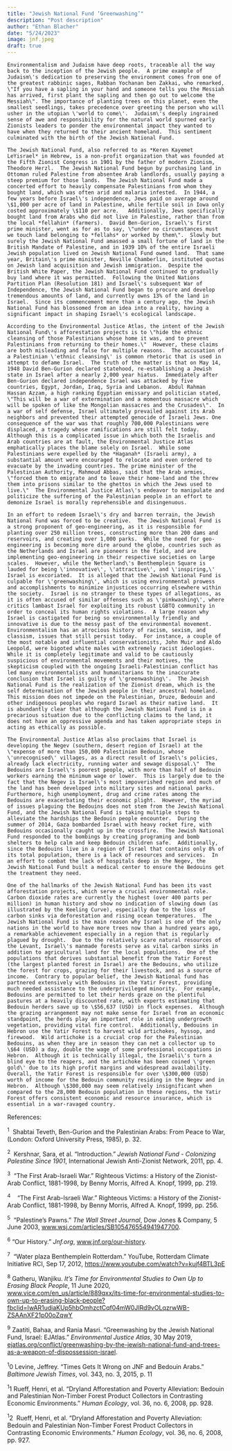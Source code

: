 ```yaml
---
title: "Jewish National Fund ‘Greenwashing’"
description: "Post description"
author: "Ethan Blacher"
date: "5/24/2023"
image: jnf.jpeg
draft: true
---
```


```         
Environmentalism and Judaism have deep roots, traceable all the way back to the inception of the Jewish people.  A prime example of Judaism\'s dedication to preserving the environment comes from one of the greatest rabbinic sages, Rabban Yochanan ben Zakkai, who remarked, \"If you have a sapling in your hand and someone tells you the Messiah has arrived, first plant the sapling and then go out to welcome the Messiah\". The importance of planting trees on this planet, even the smallest seedlings, takes precedence over greeting the person who will usher in the utopian \'world to come\'.  Judaism\'s deeply ingrained sense of awe and responsibility for the natural world spurned early Zionists leaders to ponder the environmental impact they wanted to have when they returned to their ancient homeland.  This sentiment culminated with the birth of the Jewish National Fund.   

The Jewish National Fund, also referred to as *Keren Kayemet LeYisrael* in Hebrew, is a non-profit organization that was founded at the Fifth Zionist Congress in 1901 by the father of modern Zionism, Theodore Herzl.  The Jewish National Fund begun by purchasing land in Ottoman ruled Palestine from absentee Arab landlords, usually paying a steep premium for those lands.  The Jewish National Fund made a concerted effort to heavily compensate Palestinians from whom they bought land, which was often arid and malaria infested.  In 1944, a few years before Israel\'s independence, Jews paid on average around \$1,000 per acre of land in Palestine, while fertile soil in Iowa only costed approximately \$110 per acre.   Additionally, Jews specifically bought land from Arabs who did not live in Palestine, rather than from the local *fellahin* (farmers).  David Ben-Gurion, Israel\'s first prime minister, went as for as to say, \"under no circumstances must we touch land belonging to *fellahs* or worked by them\".  Slowly but surely the Jewish National Fund amassed a small fortune of land in the British Mandate of Palestine, and in 1939 10% of the entire Israeli Jewish population lived on Jewish National Fund owned land.  That same year, Britain\'s prime minister, Neville Chamberlin, instituted quotas on Jewish land acquisition and Jewish immigration.  Despite the British White Paper, the Jewish National Fund continued to gradually buy land where it was permitted.  Following the United Nations Partition Plan (Resolution 181) and Israel\'s subsequent War of Independence, the Jewish National Fund began to procure and develop tremendous amounts of land, and currently owns 13% of the land in Israel.  Since its commencement more than a century ago, the Jewish National Fund has blossomed from an idea into a reality, having a significant impact in shaping Israel\'s ecological landscape.

According to the Environmental Justice Atlas, the intent of the Jewish National Fund\'s afforestation projects is to \"hide the ethnic cleansing of those Palestinians whose home it was, and to prevent Palestinians from returning to their homes.\"  However, these claims are both misleading and false for multiple reasons.  The accusation of a Palestinian \'ethnic cleansing\' is common rhetoric that is used in attempt to defame Israel.  The truth of the matter is that on May 14, 1948 David Ben-Gurion declared statehood, re-establishing a Jewish state in Israel after a nearly 2,000 year hiatus.  Immediately after Ben-Gurion declared independence Israel was attacked by five countries, Egypt, Jordan, Iraq, Syria and Lebanon.  Abdul Rahman Hassan Azzam, a high ranking Egyptian emissary and politician stated, \"This will be a war of extermination and a momentous massacre which will be spoken of like the Mongolian massacres and the Crusades\".  In a war of self defense, Israel ultimately prevailed against its Arab neighbors and prevented their attempted genocide of Israeli Jews. One consequence of the war was that roughly 700,000 Palestinians were displaced, a tragedy whose ramifications are still felt today.  Although this is a complicated issue in which both the Israelis and Arab countries are at fault, the Environmental Justice Atlas emphatically places the blame solely on Israel.  While some Palestinians were expelled by the *Haganah* (Israeli army), a substantial amount were encouraged to relocate and even ordered to evacuate by the invading countries. The prime minister of the Palestinian Authority, Mahmoud Abbas, said that the Arab armies, \"forced them to emigrate and to leave their home-land and the threw them into prisons similar to the ghettos in which the Jews used to live.\"  The Environmental Justice Atlas\'s endeavor to manipulate and politicize the suffering of the Palestinian people in an effort to demonize Israel is morally reprehensible and disingenuous.  

In an effort to redeem Israel\'s dry and barren terrain, the Jewish National Fund was forced to be creative.  The Jewish National Fund is a strong proponent of geo-engineering, as it is responsible for planting over 250 million trees, constructing more than 200 dams and reservoirs, and creating over 1,000 parks.  While the need for geo-engineering is becoming more dire around the globe, countries such as the Netherlands and Israel are pioneers in the field, and are implementing geo-engineering in their respective societies on large scales.  However, while the Netherland\'s Benthemplein Square is lauded for being \'innovative\', \'attractive\', and \'inspiring,\' Israel is excoriated.  It is alleged that the Jewish National Fund is culpable for \'greenwashing\', which is using environmental prowess and accomplishments to minimize injustices occurring elsewhere within the society.  Israel is no stranger to these types of allegations, as it is often accused of similar offenses such as \'pinkwashing\', where critics lambast Israel for exploiting its robust LGBTQ community in order to conceal its human rights violations.  A large reason why Israel is castigated for being so environmentally friendly and innovative is due to the messy past of the environmental movement. Environmentalism has an atrocious history of racism, sexism, and classism, issues that still persist today.  For instance, a couple of the most notable and influential conservationists, John Muir and Aldo Leopold, were bigoted white males with extremely racist ideologies.  While it is completely legitimate and valid to be cautiously suspicious of environmental movements and their motives, the skepticism coupled with the ongoing Israeli-Palestinian conflict has led many environmentalists and humanitarians to the inaccurate conclusion that Israel is guilty of \'greenwashing\'.  The Jewish National Fund is the realization of the Zionist dream, which is the self determination of the Jewish people in their ancestral homeland.  This mission does not impede on the Palestinian, Druze, Bedouin and other indigenous peoples who regard Israel as their native land.  It is abundantly clear that although the Jewish National Fund is in a precarious situation due to the conflicting claims to the land, it does not have an oppressive agenda and has taken appropriate steps in acting as ethically as possible.

The Environmental Justice Atlas also proclaims that Israel is developing the Negev (southern, desert region of Israel) at the \"expense of more than 150,000 Palestinian Bedouin, whose \'unrecognised\' villages, as a direct result of Israel\'s policies, already lack electricity, running water and sewage disposal.\"  The Bedouins are Israel\'s poorest people, with more than half of Bedouin workers earning the minimum wage or lower.  This is largely due to the fact that the Negev is Israel\'s most impoverished region and much of the land has been developed into military sites and national parks.  Furthermore, high unemployment, drug and crime rates among the Bedouins are exacerbating their economic plight.  However, the myriad of issues plaguing the Bedouins does not stem from the Jewish National Fund, and the Jewish National Fund is taking multiple steps to alleviate the hardships the Bedouin people encounter.  During the summer of 2014, Gaza bombarded Israel with heavy rocket fire, with Bedouins occasionally caught up in the crossfire.  The Jewish National Fund responded to the bombings by creating programing and bomb shelters to help calm and keep Bedouin children safe.  Additionally, since the Bedouins live in a region of Israel that contains only 8% of its total population, there is a lack of resources and services.  In an effort to combat the lack of hospitals deep in the Negev, the Jewish National Fund built a medical center to ensure the Bedouins get the treatment they need.  

One of the hallmarks of the Jewish National Fund has been its vast afforestation projects, which serve a crucial environmental role.  Carbon dioxide rates are currently the highest (over 400 parts per million) in human history and show no indication of slowing down (as illustrated by the Keeling Curve), especially due to the loss of carbon sinks via deforestation and rising ocean temperatures.  The Jewish National Fund is the main reason why Israel is one of the only nations in the world to have more trees now than a hundred years ago, a remarkable achievement especially in a region that is regularly plagued by drought.  Due to the relatively scare natural resources of the Levant, Israel\'s manmade forests serve as vital carbon sinks in addition to agricultural land for the local populations.  One of the populations that derives substantial benefit from the Yatir Forest (the largest planted forest in Israel) are the Bedouins, who utilize the forest for crops, grazing for their livestock, and as a source of income.  Contrary to popular belief, the Jewish National fund has partnered extensively with Bedouins in the Yatir Forest, providing much needed assistance to the underprivileged minority.  For example, Bedouins are permitted to let their herds graze on the plentiful pastures at a heavily discounted rate, with experts estimating that Bedouin herders save up to \$56,637 (USD) in flock expenses.  Although the grazing arrangement may not make sense for Israel from an economic standpoint, the herds play an important role in eating undergrowth vegetation, providing vital fire control.  Additionally, Bedouins in Hebron use the Yatir Forest to harvest wild artichokes, hyssop, and firewood.  Wild artichoke is a crucial crop for the Palestinian Bedouins, as when they are in season they can net a collector up to \$64 (USD) a day, double the wage of some professional occupations in Hebron.  Although it is technically illegal, the Israeli\'s turn a blind eye to the reapers, and the artichoke has been coined \'green gold\' due to its high profit margins and widespread availability.  Overall, the Yatir Forest is responsible for over \$300,000 (USD) worth of income for the Bedouin community residing in the Negev and in Hebron.  Although \$300,000 may seem relatively insignificant when compared to the 28,000 Bedouin population in these regions, the Yatir Forest offers consistent economic and resource insurance, which is essential in a war-ravaged country.
```

References:

^1^  Shabtai Teveth, Ben-Gurion and the Palestinian Arabs: From Peace to War, (London: Oxford University Press, 1985), p. 32.

^2^  Kershnar, Sara, et al. "Introduction." *Jewish National Fund - Colonizing Palestine Since 1901*, International Jewish Anti-Zionist Network, 2011, pp. 4.

^3^  "The First Arab-Israeli War." Righteous Victims: a History of the Zionist-Arab Conflict, 1881-1998, by Benny Morris, Alfred A. Knopf, 1999, pp. 219.

^4^    "The First Arab-Israeli War." Righteous Victims: a History of the Zionist-Arab Conflict, 1881-1998, by Benny Morris, Alfred A. Knopf, 1999, pp. 256.

^5^  "Palestine's Pawns." *The Wall Street Journal*, Dow Jones & Company, 5 June 2003, [www.wsj.com/articles/SB105476554941947700](http://www.wsj.com/articles/SB105476554941947700).

^6^ "Our History." *Jnf.org*, [www.jnf.org/our-history](http://www.jnf.org/our-history).

^7^  "Water plaza Benthemplein Rotterdam." YouTube, Rotterdam Climate Initiative RCI, Sep 17, 2012, <https://www.youtube.com/watch?v=kujf4BTL3pE>

^8^ Gatheru, Wanjiku. *It's Time for Environmental Studies to Own Up to Erasing Black People*, 11 June 2020, [www.vice.com/en_us/article/889qxx/its-time-for-environmental-studies-to-own-up-to-erasing-black-people?fbclid=IwAR1udiaKUp5hbOmhzctCqf04mW0JIRd9vOLqzrwWB-ZSAAnXF21p00oZqwY](http://www.vice.com/en_us/article/889qxx/its-time-for-environmental-studies-to-own-up-to-erasing-black-people?fbclid=IwAR1udiaKUp5hbOmhzctCqf04mW0JIRd9vOLqzrwWB-ZSAAnXF21p00oZqwY)

^9^ Zaatiti, Bahaa, and Rania Masri. "Greenwashing by the Jewish National Fund, Israel: EJAtlas." *Environmental Justice Atlas*, 30 May 2019, [ejatlas.org/conflict/greenwashing-by-the-jewish-national-fund-and-trees-as-a-weapon-of-dispossession-israel](http://ejatlas.org/conflict/greenwashing-by-the-jewish-national-fund-and-trees-as-a-weapon-of-dispossession-israel).

^1^0 Levine, Jeffrey. "Times Gets It Wrong on JNF and Bedouin Arabs." *Baltimore Jewish Times*, vol. 343, no. 3, 2015, p. 11

^1^1 Rueff, Henri, et al. "Dryland Afforestation and Poverty Alleviation: Bedouin and Palestinian Non-Timber Forest Product Collectors in Contrasting Economic Environments." *Human Ecology*, vol. 36, no. 6, 2008, pp. 928.

^1^2  Rueff, Henri, et al. "Dryland Afforestation and Poverty Alleviation: Bedouin and Palestinian Non-Timber Forest Product Collectors in Contrasting Economic Environments." *Human Ecology*, vol. 36, no. 6, 2008, pp. 927.
